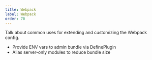 ```yaml
---
title: Webpack
label: Webpack
order: 70
---
```


Talk about common uses for extending and customizing the Webpack config.

- Provide ENV vars to admin bundle via DefinePlugin
- Alias server-only modules to reduce bundle size
